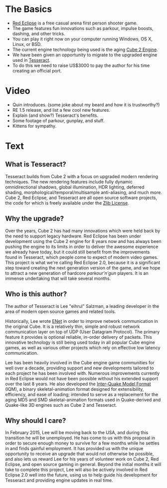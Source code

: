 = The Basics =
* [http://redeclipse.net Red Eclipse] is a free casual arena first person shooter game. 
* The game features fun innovations such as parkour, impulse boosts, dashing, and other tricks.
* You can play it right now on your computer running Windows, OS X, Linux, or BSD.
* The current engine technology being used is the aging [http://cubeengine.com/ Cube 2 Engine].
* We have been given an opportunity to migrate to the upgraded engine used in [http://tesseract.gg/ Tesseract].
* To do this we need to raise US$3000 to pay the author for his time creating an official port.

= Video =
* Quin introduces. (some joke about my beard and how it is trustworthy?)
* RE 1.5 release, and list a few cool new features.
* Explain (and show?) Tesseract's benefits.
* Some footage of parkour, gunplay, and stuff.
* Kittens for sympathy.

= Text =
== What is Tesseract? ==
Tesseract builds from Cube 2 with a focus on upgraded modern rendering techniques. The new rendering features include fully dynamic omnidirectional shadows, global illumination, HDR lighting, deferred shading, morphological/temporal/multisample anti-aliasing, and much more. Cube 2, Red Eclipse, and Tesseract are all open source software projects, the code for which is freely available under the [http://wikipedia.org/wiki/Zlib_License Zlib License].

== Why the upgrade? ==
Over the years, Cube 2 has had many innovations which were held back by the need to support legacy hardware. Red Eclipse has been under development using the Cube 2 engine for 8 years now and has always been pushing the engine to its limits in order to deliver the awesome experience we already have today, but it could still benefit from the improvements found in Tesseract, which people come to expect of modern video games. This project is what we're calling Red Eclipse 2.0, because it is a significant step toward creating the next generation version of the game, and we hope to attract a new generation of hardcore ''parkour'n'gun'' players. It is an immense undertaking that will take several months.

== Who is this author? ==
The author of Tesseract is Lee "eihrul" Salzman, a leading developer in the area of modern open source games and related tools.

Historically, Lee wrote [http://enet.bespin.org/ ENet] in order to improve network communication in the original Cube. It is a relatively thin, simple and robust network communication layer on top of UDP (User Datagram Protocol). The primary feature it provides is optional reliable, in-order delivery of packets. This innovative technology is still being used today in all popular Cube engine games, as well as various other projects which rely on effective low latency communication.

Lee has been heavily involved in the Cube engine game communities for well over a decade, providing support and new developments tailored to each project he has been involved with. Numerous improvements currently in Red Eclipse would not have been possible without his extended support over the last 8 years. He also developed the [http://sauerbraten.org/iqm/ Inter-Quake Model Format] (IQM), a binary skeletal-animation format designed for extensibility, efficiency, and ease of loading; intended to serve as a replacement for the aging MD5 and SMD skeletal-animation formats used in Quake-derived and Quake-like 3D engines such as Cube 2 and Tesseract.

== Why should I care? ==
In February 2015, Lee will be moving back to the USA, and during this transition he will be unemployed. He has come to us with this proposal in order to secure enough money to survive for a few months while he settles in and finds gainful employment. It has provided us with the unique opportunity to receive an upgrade that would not otherwise be possible, and also lets us reward Lee for his years of volunteer work on Cube 2, Red Eclipse, and open source gaming in general. Beyond the initial months it will take to complete this project, Lee will also be actively involved in Red Eclipse 2.0 well into the future, using us to help guide his development for Tesseract and providing engine updates in real time.